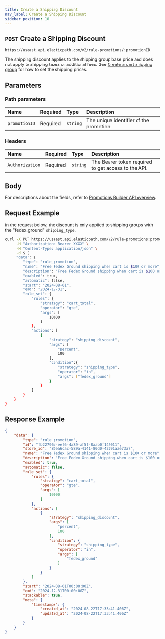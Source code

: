 ```yaml
---
title: Create a Shipping Discount
nav_label: Create a Shipping Discount
sidebar_position: 10
---
```


## `POST` Create a Shipping Discount

```http
https://useast.api.elasticpath.com/v2/rule-promotions/:promotionID
```
The shipping discount applies to the shipping group base price and does not apply to shipping taxes or additional fees. See [Create a cart shipping group](/docs/ship-groups/shipping-groups/shipping-groups-api/create-cart-shipping-group.mdx) for how to set the shipping prices.

## Parameters

### Path parameters

| Name            | Required | Type     | Description                          |
|:----------------|:---------|:---------|:-------------------------------------|
| `promotionID` | Required | `string` | The unique identifier of the promotion. |

### Headers

| Name            | Required | Type     | Description                          |
|:----------------|:---------|:---------|:-------------------------------------|
| `Authorization` | Required | `string` | The Bearer token required to get access to the API. |

## Body

For descriptions about the fields, refer to [Promotions Builder API overview](/docs/promotions-builder/promotions-builder-api/promotions-builder-api-overview).

## Request Example

In the request below, the discount is only applied to shipping groups with the "fedex_ground" `shipping_type`.

```bash
curl -X PUT https://useast.api.elasticpath.com/v2/rule-promotions:promotionID \
     -H "Authorization: Bearer XXXX" \
     -H "Content-Type: application/json" \
     -d $ {
     "data": {
        "type": "rule_promotion",
        "name": "Free Fedex Ground shipping when cart is $100 or more",
        "description": "Free Fedex Ground shipping when cart is $100 or more",
        "enabled": true,
        "automatic": false,
        "start": "2024-08-01",
        "end": "2024-12-31",
        "rule_set": {
            "rules": {
                "strategy": "cart_total",
                "operator": "gte",
                "args": [
                    10000
                ]
            },
            "actions": [
                {
                    "strategy": "shipping_discount",
                    "args": [
                        "percent",
                        100
                    ],
                    "condition":{
                        "strategy": "shipping_type",
                        "operator": "in",
                        "args": ["fedex_ground"]
                    }
                }
            ]
        }
    }
}
```

## Response Example

```json
{
    "data": {
        "type": "rule_promotion",
        "id": "fb22796d-eef6-4a89-af5f-8aab0f149011",
        "store_id": "85ea6cac-589a-4141-80d0-42b91aae73a7",
        "name": "Free Fedex Ground shipping when cart is $100 or more",
        "description": "Free Fedex Ground shipping when cart is $100 or more",
        "enabled": true,
        "automatic": false,
        "rule_set": {
            "rules": {
                "strategy": "cart_total",
                "operator": "gte",
                "args": [
                    10000
                ]
            },
            "actions": [
                {
                    "strategy": "shipping_discount",
                    "args": [
                        "percent",
                        100
                    ],
                    "condition": {
                        "strategy": "shipping_type",
                        "operator": "in",
                        "args": [
                            "fedex_ground"
                        ]
                    }
                }
            ]
        },
        "start": "2024-08-01T00:00:00Z",
        "end": "2024-12-31T00:00:00Z",
        "stackable": true,
        "meta": {
            "timestamps": {
                "created_at": "2024-08-22T17:33:41.406Z",
                "updated_at": "2024-08-22T17:33:41.406Z"
            }
        }
    }
}
```
